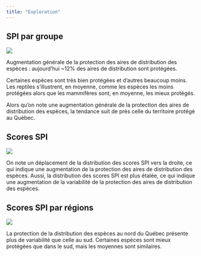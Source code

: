 ```yaml
---
title: "Exploration"
---
```


## SPI par groupe

![](results/img/RANGES_SPI_by_group.png)

Augmentation générale de la protection des aires de distribution des espèces : aujourd'hui ~12% des aires de distribution sont protégées.

Certaines espèces sont très bien protégées et d'autres beaucoup moins. Les reptiles s'illustrent, en moyenne, comme les espèces les moins protégées alors que les mammifères sont, en moyenne, les mieux protégés. 

Alors qu'on note une augmentation générale de la protection des aires de distribution des espèces, la tendance suit de près celle du territoire protégé au Québec. 

## Scores SPI

![](results/img/RANGES_SPI_scores.png)

On note un déplacement de la distribution des scores SPI vers la droite, ce qui indique une augmentation de la protection des aires de distribution des espèces. Aussi, la distribution des scores SPI est plus étalée, ce qui indique une augmentation de la variabilité de la protection des aires de distribution des espèces.

## Scores SPI par régions

![](results/img/RANGES_SPI_regions.png)

La protection de la distribution des espèces au nord du Québec présente plus de variabilité que celle au sud. Certaines espèces sont mieux protégées que dans le sud, mais les moyennes sont similaires.